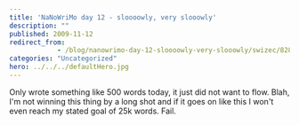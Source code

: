 ```yaml
---
title: 'NaNoWriMo day 12 - sloooowly, very slooowly'
description: ""
published: 2009-11-12
redirect_from: 
            - /blog/nanowrimo-day-12-sloooowly-very-slooowly/swizec/828
categories: "Uncategorized"
hero: ../../../defaultHero.jpg
---
```

Only wrote something like 500 words today, it just did not want to flow. Blah, I&#x27;m not winning this thing by a long shot and if it goes on like this I won&#x27;t even reach my stated goal of 25k words. Fail.

>
